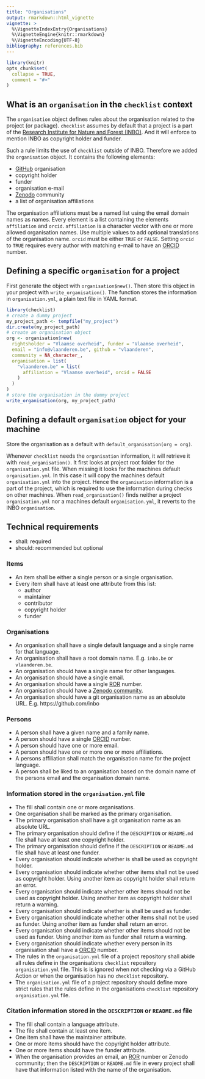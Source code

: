 ```yaml
---
title: "Organisations"
output: rmarkdown::html_vignette
vignette: >
  %\VignetteIndexEntry{Organisations}
  %\VignetteEngine{knitr::rmarkdown}
  %\VignetteEncoding{UTF-8}
bibliography: references.bib
---
```


```r
library(knitr)
opts_chunk$set(
  collapse = TRUE,
  comment = "#>"
)
```

## What is an `organisation` in the `checklist` context

The `organisation` object defines rules about the organisation related to the project (or package).
`checklist` assumes by default that a project is a part of the [Research Institute for Nature and Forest (INBO)](https://www.vlaanderen.be/inbo/).
And it will enforce to mention INBO as copyright holder and funder.

Such a rule limits the use of `checklist` outside of INBO.
Therefore we added the `organisation` object.
It contains the following elements:

- [GitHub](https://github.com) organisation
- copyright holder
- funder
- organisation e-mail
- [Zenodo](https://zenodo.org) community
- a list of organisation affiliations

The organisation affiliations must be a named list using the email domain names as names.
Every element is a list containing the elements `affiliation` and `orcid`.
`affiliation` is a character vector with one or more allowed organisation names.
Use multiple values to add optional translations of the organisation name.
`orcid` must be either `TRUE` or `FALSE`.
Setting `orcid` to `TRUE` requires every author with matching e-mail to have an [ORCID](https://orcid.org/) number.

## Defining a specific `organisation` for a project

First generate the object with `organisation$new()`.
Then store this object in your project with `write_organisation()`.
The function stores the information in `organisation.yml`, a plain text file in YAML format.

```r
library(checklist)
# create a dummy project
my_project_path <- tempfile("my_project")
dir.create(my_project_path)
# create an organisation object
org <- organisation$new(
  rightsholder = "Vlaamse overheid", funder = "Vlaamse overheid",
  email = "info@vlaanderen.be", github = "vlaanderen",
  community = NA_character_,
  organisation = list(
    "vlaanderen.be" = list(
      affiliation = "Vlaamse overheid", orcid = FALSE
    )
  )
)
# store the organisation in the dummy project
write_organisation(org, my_project_path)
```

## Defining a default `organisation` object for your machine

Store the organisation as a default with `default_organisation(org = org)`.

Whenever `checklist` needs the `organisation` information, it will retrieve it with `read_organisation()`.
It first looks at project root folder for the `organisation.yml` file.
When missing it looks for the machines default `organisation.yml`.
In this case it will copy the machines default `organisation.yml` into the project.
Hence the `organisation` information is a part of the project, which is required to use the information during checks on other machines.
When `read_organisation()` finds neither a project `organisation.yml` nor a machines default `organisation.yml`, it reverts to the INBO `organisation`.

## Technical requirements

- shall: required
- should: recommended but optional

### Items

- An item shall be either a single person or a single organisation.
- Every item shall have at least one attribute from this list:
    - author
    - maintainer
    - contributor
    - copyright holder
    - funder

### Organisations

- An organisation shall have a single default language and a single name for that language.
- An organisation shall have a root domain name.
  E.g. `inbo.be` or `vlaanderen.be`.
- An organisation should have a single name for other languages.
- An organisation should have a single email.
- An organisation should have a single [ROR](https://ror.org/) number.
- An organisation should have a [Zenodo community](https://help.zenodo.org/docs/communities/).
- An organisation should have a git organisation name as an absolute URL.
  E.g. https://github.com/inbo

### Persons

- A person shall have a given name and a family name.
- A person should have a single [ORCID](https://orcid.org) number.
- A person should have one or more email.
- A person should have one or more one or more affiliations.
- A persons affiliation shall match the organisation name for the project language.
- A person shall be liked to an organisation based on the domain name of the persons email and the organisation domain name.

### Information stored in the `organisation.yml` file

- The fill shall contain one or more organisations.
- One organisation shall be marked as the primary organisation.
- The primary organisation shall have a git organisation name as an absolute URL.
- The primary organisation should define if the `DESCRIPTION` or `README.md` file shall have at least one copyright holder.
- The primary organisation should define if the `DESCRIPTION` or `README.md` file shall have at least one funder.
- Every organisation should indicate whether is shall be used as copyright holder.
- Every organisation should indicate whether other items shall not be used as copyright holder.
  Using another item as copyright holder shall return an error.
- Every organisation should indicate whether other items should not be used as copyright holder.
  Using another item as copyright holder shall return a warning.
- Every organisation should indicate whether is shall be used as funder.
- Every organisation should indicate whether other items shall not be used as funder.
  Using another item as funder shall return an error.
- Every organisation should indicate whether other items should not be used as funder.
  Using another item as funder shall return a warning.
- Every organisation should indicate whether every person in its organisation shall have a [ORCID](https://orcid.org) number.
- The rules in the `organisation.yml` file of a project repository shall abide all rules define in the organisations `checklist` repository `organisation.yml` file.
  This is is ignored when not checking via a GitHub Action or when the organisation has no `checklist` repository.
- The `organisation.yml` file of a project repository should define more strict rules that the rules define in the organisations `checklist` repository `organisation.yml` file.

### Citation information stored in the `DESCRIPTION` or `README.md` file

- The fill shall contain a language attribute.
- The file shall contain at least one item.
- One item shall have the maintainer attribute.
- One or more items should have the copyright holder attribute.
- One or more items should have the funder attribute.
- When the organisation provides an email, an [ROR](https://ror.org/) number or Zenodo community; then the `DESCRIPTION` or `README.md` file in every project shall have that information listed with the name of the organisation.
